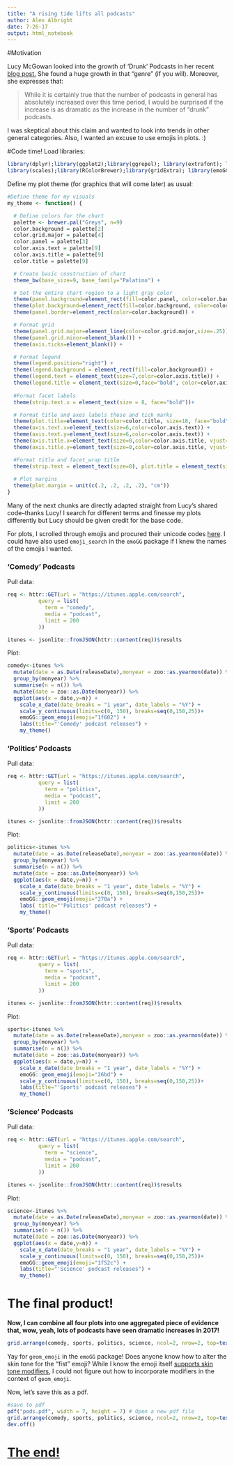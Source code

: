 ```yaml
---
title: "A rising tide lifts all podcasts"
author: Alex Albright
date: 7-26-17
output: html_notebook
---
```

#Motivation

Lucy McGowan looked into the growth of 'Drunk' Podcasts in her recent [blog post.](http://livefreeordichotomize.com/2017/02/09/the-prevalence-of-drunk-podcasts/) She found a huge growth in that "genre" (if you will). Moreover, she expresses that:

> While it is certainly true that the number of podcasts in general has absolutely increased over this time period, I would be surprised if the increase is as dramatic as the increase in the number of “drunk” podcasts.

I was skeptical about this claim and wanted to look into trends in other general categories. Also, I wanted an excuse to use emojis in plots. :) 

#Code time!
Load libraries:
```r
library(dplyr);library(ggplot2);library(ggrepel); library(extrafont); library(ggthemes);library(reshape);library(grid);
library(scales);library(RColorBrewer);library(gridExtra); library(emoGG)
```
Define my plot theme (for graphics that will come later) as usual:
```r
#Define theme for my visuals
my_theme <- function() {

  # Define colors for the chart
  palette <- brewer.pal("Greys", n=9)
  color.background = palette[2]
  color.grid.major = palette[4]
  color.panel = palette[3]
  color.axis.text = palette[9]
  color.axis.title = palette[9]
  color.title = palette[9]

  # Create basic construction of chart
  theme_bw(base_size=9, base_family="Palatino") + 

  # Set the entire chart region to a light gray color
  theme(panel.background=element_rect(fill=color.panel, color=color.background)) +
  theme(plot.background=element_rect(fill=color.background, color=color.background)) +
  theme(panel.border=element_rect(color=color.background)) +

  # Format grid
  theme(panel.grid.major=element_line(color=color.grid.major,size=.25)) +
  theme(panel.grid.minor=element_blank()) +
  theme(axis.ticks=element_blank()) +

  # Format legend
  theme(legend.position="right") +
  theme(legend.background = element_rect(fill=color.background)) +
  theme(legend.text = element_text(size=7,color=color.axis.title)) + 
  theme(legend.title = element_text(size=0,face="bold", color=color.axis.title)) + 
  
  #Format facet labels
  theme(strip.text.x = element_text(size = 8, face="bold"))+

  # Format title and axes labels these and tick marks
  theme(plot.title=element_text(color=color.title, size=18, face="bold")) +
  theme(axis.text.x=element_text(size=6,color=color.axis.text)) +
  theme(axis.text.y=element_text(size=6,color=color.axis.text)) +
  theme(axis.title.x=element_text(size=0,color=color.axis.title, vjust=-1, face="bold")) +
  theme(axis.title.y=element_text(size=0,color=color.axis.title, vjust=1.8, face="bold")) +

  #Format title and facet_wrap title
  theme(strip.text = element_text(size=8), plot.title = element_text(size = 10, face = "bold", colour = "black", vjust = 1, hjust=0.5))+
    
  # Plot margins
  theme(plot.margin = unit(c(.2, .2, .2, .2), "cm"))
}
```

Many of the next chunks are directly adapted straight from Lucy's shared code--thanks Lucy! I search for different terms and finesse my plots differently but Lucy should be given credit for the base code.

For plots, I scrolled through emojis and procured their unicode codes [here](https://apps.timwhitlock.info/emoji/tables/unicode). I could have also used `emoji_search` in the `emoGG` package if I knew the names of the emojis I wanted. 

### 'Comedy' Podcasts
Pull data:
```r
req <- httr::GET(url = "https://itunes.apple.com/search",
          query = list(
            term = "comedy",
            media = "podcast",
            limit = 200
          ))

itunes <- jsonlite::fromJSON(httr::content(req))$results
```
Plot:
```r
comedy<-itunes %>%
  mutate(date = as.Date(releaseDate),monyear = zoo::as.yearmon(date)) %>%
  group_by(monyear) %>%
  summarise(n = n()) %>%
  mutate(date = zoo::as.Date(monyear)) %>%
  ggplot(aes(x = date,y=n)) +
    scale_x_date(date_breaks = "1 year", date_labels = "%Y") +
    scale_y_continuous(limits=c(0, 150), breaks=seq(0,150,25))+
    emoGG::geom_emoji(emoji="1f602") + 
    labs(title="'Comedy' podcast releases") +
    my_theme()
```
### 'Politics' Podcasts
Pull data:
```r
req <- httr::GET(url = "https://itunes.apple.com/search",
          query = list(
            term = "politics",
            media = "podcast",
            limit = 200
          ))

itunes <- jsonlite::fromJSON(httr::content(req))$results
```
Plot:
```r
politics<-itunes %>%
  mutate(date = as.Date(releaseDate),monyear = zoo::as.yearmon(date)) %>%
  group_by(monyear) %>%
  summarise(n = n()) %>%
  mutate(date = zoo::as.Date(monyear)) %>%
  ggplot(aes(x = date,y=n)) +
    scale_x_date(date_breaks = "1 year", date_labels = "%Y") +
    scale_y_continuous(limits=c(0, 150), breaks=seq(0,150,25))+
    emoGG::geom_emoji(emoji="270a") + 
    labs( title="'Politics' podcast releases") +
    my_theme()
```

### 'Sports' Podcasts
Pull data:
```r
req <- httr::GET(url = "https://itunes.apple.com/search",
          query = list(
            term = "sports",
            media = "podcast",
            limit = 200
          ))

itunes <- jsonlite::fromJSON(httr::content(req))$results
```
Plot:
```r
sports<-itunes %>%
  mutate(date = as.Date(releaseDate),monyear = zoo::as.yearmon(date)) %>%
  group_by(monyear) %>%
  summarise(n = n()) %>%
  mutate(date = zoo::as.Date(monyear)) %>%
  ggplot(aes(x = date,y=n)) +
    scale_x_date(date_breaks = "1 year", date_labels = "%Y") +
    emoGG::geom_emoji(emoji="26bd") + 
    scale_y_continuous(limits=c(0, 150), breaks=seq(0,150,25))+
    labs(title="'Sports' podcast releases") +
    my_theme()
```

### 'Science' Podcasts
Pull data:
```r
req <- httr::GET(url = "https://itunes.apple.com/search",
          query = list(
            term = "science",
            media = "podcast",
            limit = 200
          ))

itunes <- jsonlite::fromJSON(httr::content(req))$results
```
Plot:
```r
science<-itunes %>%
  mutate(date = as.Date(releaseDate),monyear = zoo::as.yearmon(date)) %>%
  group_by(monyear) %>%
  summarise(n = n()) %>%
  mutate(date = zoo::as.Date(monyear)) %>%
  ggplot(aes(x = date,y=n)) +
    scale_x_date(date_breaks = "1 year", date_labels = "%Y") +
    scale_y_continuous(limits=c(0, 150), breaks=seq(0,150,25))+
    emoGG::geom_emoji(emoji="1f52c") + 
    labs(title="'Science' podcast releases") +
    my_theme()
```

# The final product!
**Now, I can combine all four plots into one aggregated piece of evidence that, wow, yeah, lots of podcasts have seen dramatic increases in 2017!**

```r
grid.arrange(comedy, sports, politics, science, ncol=2, nrow=2, top=textGrob("A rising tide lifts all podcasts", gp=gpar(fontsize=20, fontfamily="Palatino")), bottom=textGrob("Alex Albright | thelittledataset.com", hjust=-.45, gp=gpar(fontsize=10, font=3, fontfamily="Palatino")))
```
Yay for `geom_emoji` in the `emoGG` package! 
Does anyone know how to alter the skin tone for the "fist" emoji? While I know the emoji itself [supports skin tone modifiers](https://emojipedia.org/raised-fist-type-4/), I could not figure out how to incorporate modifiers in the context of `geom_emoji`.

Now, let's save this as a pdf.
```r
#save to pdf
pdf("pods.pdf", width = 7, height = 7) # Open a new pdf file
grid.arrange(comedy, sports, politics, science, ncol=2, nrow=2, top=textGrob("A rising tide lifts all podcasts", gp=gpar(fontsize=20, fontfamily="Palatino")), bottom=textGrob("Alex Albright | thelittledataset.com", hjust=-.45, gp=gpar(fontsize=10, font=3, fontfamily="Palatino"))) # Write the grid.arrange to a pdf file
dev.off()
```

# [The end!](https://i.redd.it/2302x89w2e8y.jpg)